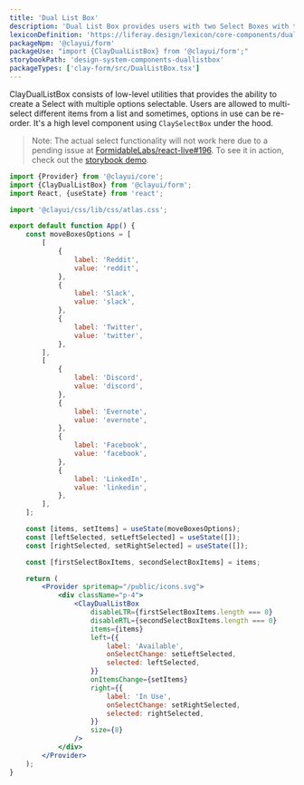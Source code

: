 ```yaml
---
title: 'Dual List Box'
description: 'Dual List Box provides users with two Select Boxes with the ability to move items between lists.'
lexiconDefinition: 'https://liferay.design/lexicon/core-components/dual-listbox/'
packageNpm: '@clayui/form'
packageUse: "import {ClayDualListBox} from '@clayui/form';"
storybookPath: 'design-system-components-duallistbox'
packageTypes: ['clay-form/src/DualListBox.tsx']
---
```


ClayDualListBox consists of low-level utilities that provides the ability to create a Select with multiple options selectable.
Users are allowed to multi-select different items from a list and sometimes, options in use can be re-order.
It's a high level component using `ClaySelectBox` under the hood.

> Note: The actual select functionality will not work here due to a pending issue at [FormidableLabs/react-live#196](https://github.com/FormidableLabs/react-live/issues/196). To see it in action, check out the [storybook demo](https://storybook.clayui.com/?path=/story/design-system-components-duallistbox--default).

```jsx preview
import {Provider} from '@clayui/core';
import {ClayDualListBox} from '@clayui/form';
import React, {useState} from 'react';

import '@clayui/css/lib/css/atlas.css';

export default function App() {
	const moveBoxesOptions = [
		[
			{
				label: 'Reddit',
				value: 'reddit',
			},
			{
				label: 'Slack',
				value: 'slack',
			},
			{
				label: 'Twitter',
				value: 'twitter',
			},
		],
		[
			{
				label: 'Discord',
				value: 'discord',
			},
			{
				label: 'Evernote',
				value: 'evernote',
			},
			{
				label: 'Facebook',
				value: 'facebook',
			},
			{
				label: 'LinkedIn',
				value: 'linkedin',
			},
		],
	];

	const [items, setItems] = useState(moveBoxesOptions);
	const [leftSelected, setLeftSelected] = useState([]);
	const [rightSelected, setRightSelected] = useState([]);

	const [firstSelectBoxItems, secondSelectBoxItems] = items;

	return (
		<Provider spritemap="/public/icons.svg">
			<div className="p-4">
				<ClayDualListBox
					disableLTR={firstSelectBoxItems.length === 0}
					disableRTL={secondSelectBoxItems.length === 0}
					items={items}
					left={{
						label: 'Available',
						onSelectChange: setLeftSelected,
						selected: leftSelected,
					}}
					onItemsChange={setItems}
					right={{
						label: 'In Use',
						onSelectChange: setRightSelected,
						selected: rightSelected,
					}}
					size={8}
				/>
			</div>
		</Provider>
	);
}
```
